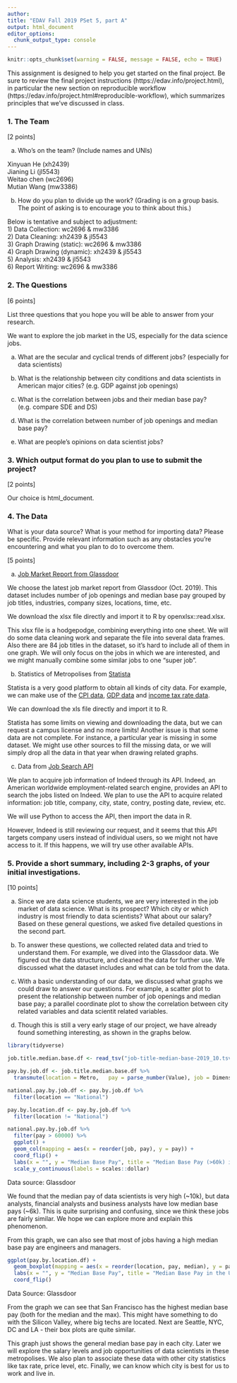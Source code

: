 ---
author:
title: "EDAV Fall 2019 PSet 5, part A"
output: html_document
editor_options: 
  chunk_output_type: console
---
```{r, include=FALSE}
knitr::opts_chunk$set(warning = FALSE, message = FALSE, echo = TRUE)
```

This assignment is designed to help you get started on the final project. Be sure to review the final project instructions (https://edav.info/project.html), in particular the new section on reproducible workflow (https://edav.info/project.html#reproducible-workflow), which summarizes principles that we've discussed in class.
    
### 1. The Team

[2 points]

a) Who's on the team? (Include names and UNIs)

Xinyuan He (xh2439)  
Jianing Li (jl5543)  
Weitao chen (wc2696)  
Mutian Wang (mw3386)  


b) How do you plan to divide up the work? (Grading is on a group basis. The point of asking is to encourage you to think about this.)

Below is tentative and subject to adjustment:  
1) Data Collection: wc2696 & mw3386  
2) Data Cleaning: xh2439 & jl5543  
3) Graph Drawing (static): wc2696 & mw3386  
4) Graph Drawing (dynamic): xh2439 & jl5543  
5) Analysis: xh2439 & jl5543  
6) Report Writing: wc2696 & mw3386  


### 2. The Questions

[6 points]

List three questions that you hope you will be able to answer from your research.

We want to explore the job market in the US, especially for the data science jobs. 

a) What are the secular and cyclical trends of different jobs? (especially for data scientists)

b) What is the relationship between city conditions and data scientists in American major cities? (e.g. GDP against job openings)

c) What is the correlation between jobs and their median base pay? (e.g. compare SDE and DS)

d) What is the correlation between number of job openings and median base pay?

e) What are people’s opinions on data scientist jobs?


### 3. Which output format do you plan to use to submit the project? 

[2 points]

Our choice is html_document.


### 4. The Data

What is your data source?  What is your method for importing data? Please be specific. Provide relevant information such as any obstacles you're encountering and what you plan to do to overcome them.

[5 points]

a) [Job Market Report from Glassdoor](https://www.glassdoor.com/research/data-sets/job-market-report-historical/)  

We choose the latest job market report from Glassdoor (Oct. 2019). This dataset includes number of job openings and median base pay grouped by job titles, industries, company sizes, locations, time, etc.  

We download the xlsx file directly and import it to R by openxlsx::read.xlsx.  

This xlsx file is a hodgepodge, combining everything into one sheet. We will do some data cleaning work and separate the file into several data frames. Also there are 84 job titles in the dataset, so it's hard to include all of them in one graph. We will only focus on the jobs in which we are interested, and we might manually combine some similar jobs to one "super job".  

b) Statistics of Metropolises from [Statista](https://www.statista.com/)  

Statista is a very good platform to obtain all kinds of city data. For example, we can make use of the [CPI data](https://www.statista.com/statistics/245014/consumer-price-index-for-selected-us-cities/), [GDP data](https://www.statista.com/statistics/183815/gdp-of-the-new-york-metro-area/) and [income tax rate data](https://www.statista.com/statistics/762795/corporate-income-tax-rates-by-state-us/).

We can download the xls file directly and import it to R.

Statista has some limits on viewing and downloading the data, but we can request a campus license and no more limits! Another issue is that some data are not complete. For instance, a particular year is missing in some dataset. We might use other sources to fill the missing data, or we will simply drop all the data in that year when drawing related graphs. 


c) Data from [Job Search API](https://opensource.indeedeng.io/api-documentation/docs/job-search/)  

We plan to acquire job information of Indeed through its API. Indeed, an American worldwide employment-related search engine, provides an API to search the jobs listed on Indeed. We plan to use the API to acquire related information: job title, company, city, state, contry, posting date, review, etc.  

We will use Python to access the API, then import the data in R.  

However, Indeed is still reviewing our request, and it seems that this API targets company users instead of individual users, so we might not have access to it. If this happens, we will try use other available APIs.  


### 5. Provide a short summary, including 2-3 graphs, of your initial investigations. 

[10 points]

a) Since we are data science students, we are very interested in the job market of data science. What is its prospect? Which city or which industry is most friendly to data scientists? What about our salary? Based on these general questions, we asked five detailed questions in the second part.

b) To answer these questions, we collected related data and tried to understand them. For example, we dived into the Glassdoor data. We figured out the data structure, and cleaned the data for further use. We discussed what the dataset includes and what can be told from the data.  

c) With a basic understanding of our data, we discussed what graphs we could draw to answer our questions. For example, a scatter plot to present the relationship between number of job openings and median base pay; a parallel coordinate plot to show the correlation between city related variables and data scientit related variables. 

d) Though this is still a very early stage of our project, we have already found something interesting, as shown in the graphs below.  

```{r}
library(tidyverse)

job.title.median.base.df <- read_tsv("job-title-median-base-2019_10.tsv")

pay.by.job.df <- job.title.median.base.df %>%
  transmute(location = Metro,	pay = parse_number(Value), job = Dimension)

national.pay.by.job.df <- pay.by.job.df %>%
  filter(location == "National")

pay.by.location.df <- pay.by.job.df %>%
  filter(location != "National")
```

```{r fig.height = 10}
national.pay.by.job.df %>%
  filter(pay > 60000) %>% 
  ggplot() +
  geom_col(mapping = aes(x = reorder(job, pay), y = pay)) +
  coord_flip() + 
  labs(x = "", y = "Median Base Pay", title = "Median Base Pay (>60k) in the US") + 
  scale_y_continuous(labels = scales::dollar)
```

Data source: Glassdoor

We found that the median pay of data scientists is very high (~10k), but data analysts, financial analysts and business analysts have low median base pays (~6k). This is quite surprising and confusing, since we think these jobs are fairly similar. We hope we can explore more and explain this phenomenon.  

From this graph, we can also see that most of jobs having a high median base pay are engineers and managers. 

```{r}
ggplot(pay.by.location.df) + 
  geom_boxplot(mapping = aes(x = reorder(location, pay, median), y = pay), varwidth = T) + 
  labs(x = "", y = "Median Base Pay", title = "Median Base Pay in the US") + 
  coord_flip()
```

Data Source: Glassdoor

From the graph we can see that San Francisco has the highest median base pay (both for the median and the max). This might have something to do with the Silicon Valley, where big techs are located. Next are Seattle, NYC, DC and LA - their box plots are quite similar. 

This graph just shows the general median base pay in each city. Later we will explore the salary levels and job opportunities of data scientists in these metropolises. We also plan to associate these data with other city statistics like tax rate, price level, etc. Finally, we can know which city is best for us to work and live in. 